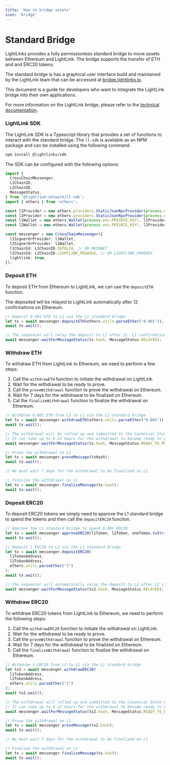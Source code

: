 ```yaml
---
title: 'How to bridge assets'
icon: 'bridge'
---
```


# Standard Bridge

LightLinks provides a fully permissionless standard bridge to move assets between Ethereum and LightLink. The bridge supports the transfer of ETH and and ERC20 tokens.

The standard bridge is has a graphical user interface build and maintained by the LightLink team that can be accessed at [bridge.lightlinks.io](https://bridge.lightlinks.io).

This document is a guide for developers who want to integrate the LightLink bridge into their own applications.

For more information on the LightLink bridge, please refer to the [technical documentation](https://docs.lightlinks.io/technical/bridge).

### LightLink SDK

The LightLink SDK is a Typescript library that provides a set of functions to interact with the standard bridge. The `ll-sdk` is available as an NPM package and can be installed using the following command:

```bash
npm install @lightlinks/sdk
```

The SDK can be configured with the following options:

```typescript
import {
  CrossChainMessenger,
  L1ChainID,
  L2ChainID,
  MessageStatus,
} from '@lightlink-network/ll-sdk';
import { ethers } from 'ethers';

const l1Provider = new ethers.providers.StaticJsonRpcProvider(process.env.L1_RPC_URL!);
const l2Provider = new ethers.providers.StaticJsonRpcProvider(process.env.L2_RPC_URL!);
const l1Wallet = new ethers.Wallet(process.env.PRIVATE_KEY!, l1Provider);
const l2Wallet = new ethers.Wallet(process.env.PRIVATE_KEY!, l2Provider);

const messenger = new CrossChainMessenger({
  l1SignerOrProvider: l1Wallet,
  l2SignerOrProvider: l2Wallet,
  l1ChainId: L1ChainID.SEPOLIA, // OR MAINNET
  l2ChainId: L2ChainID.LIGHTLINK_PEGASUS, // OR LIGHTLINK_PHOENIX
  lightlink: true,
});
```

### Deposit ETH

To deposit ETH from Ethereum to LightLink, we can use the `depositETH` function.

The deposited will be relayed to LightLink automatically after 12 confirmations on Ethereum.

```typescript
// Deposit 0.001 ETH to L2 via the L1 standard bridge
let tx = await messenger.depositETH(ethers.utils.parseEther('0.001'));
await tx.wait();

// The sequencer will relay the deposit to L2 after 12  L1 confirmations
await messenger.waitForMessageStatus(tx.hash, MessageStatus.RELAYED);
```

### Withdraw ETH

To withdraw ETH from LightLink to Ethereum, we need to perform a few steps:

1. Call the `withdrawETH` function to initiate the withdrawal on LightLink.
2. Wait for the withdrawal to be ready to prove.
3. Call the `proveWithdrawal` function to prove the withdrawal on Ethereum.
4. Wait for 7 days for the withdrawal to be finalized on Ethereum.
5. Cal the `finalizeWithdrawal` function to finalize the withdrawal on Ethereum.

```typescript
// Withdraw 0.001 ETH from L2 to L1 via the L1 standard bridge
let tx = await messenger.withdrawETH(ethers.utils.parseEther("0.001"));
await tx.wait();

// The withdrawal will be rolled up and submitted to the Canonical State Chain on L1.
// It can take up to 6-12 hours for the withdrawal to become ready to prove.
await messenger.waitForMessageStatus(tx.hash, MessageStatus.READY_TO_PROVE);

// Prove the withdrawal on L1
let tx = await messenger.proveMessage(txHash);
await tx.wait();

// We must wait 7 days for the withdrawal to be finalized on L1

// Finalize the withdrawal on L1
let tx = await messenger.finalizeMessage(tx.hash);
await tx.wait();
```

### Deposit ERC20

To deposit ERC20 tokens we simply need to approve the L1 standard bridge to spend the tokens and then call the `depositERC20` function.

```typescript
// Approve the L1 standard bridge to spend 0.001 ERC20
let tx = await messenger.approveERC20(l1Token, l2Token, oneToken.toString());
await tx.wait();

// Deposit 1 ERC20 to L2 via the L1 standard bridge
let tx = await messenger.depositERC20(
  l1TokenAddress,
  l2TokenAddress,
  ethers.utils.parseEther("1")
);
await tx.wait();

// The sequencer will automatically relay the deposit to L2 after 12 L1 confirmations
await messenger.waitForMessageStatus(tx2.hash, MessageStatus.RELAYED);
```

### Withdraw ERC20

To withdraw ERC20 tokens from LightLink to Ethereum, we need to perform the following steps:

1. Call the `withdrawERC20` function to initiate the withdrawal on LightLink.
2. Wait for the withdrawal to be ready to prove.
3. Call the `proveWithdrawal` function to prove the withdrawal on Ethereum.
4. Wait for 7 days for the withdrawal to be finalized on Ethereum.
5. Call the `finalizeWithdrawal` function to finalize the withdrawal on Ethereum.

```typescript
// Withdraw 1 ERC20 from L2 to L1 via the L1 standard bridge
let tx2 = await messenger.withdrawERC20(
  l1TokenAddress,
  l2TokenAddress,
  ethers.utils.parseEther("1")
);
await tx2.wait();

// The withdrawal will rolled up and submitted to the Canonical State Chain.
// It can take up to 6-12 hours for the withdrawal to become ready to prove.
await messenger.waitForMessageStatus(tx2.hash, MessageStatus.READY_TO_PROVE);

// Prove the withdrawal on L1
let tx = await messenger.proveMessage(tx2.hash);
await tx.wait();

// We must wait 7 days for the withdrawal to be finalized on L1

// Finalize the withdrawal on L1
let tx = await messenger.finalizeMessage(tx.hash);
await tx.wait();
```

